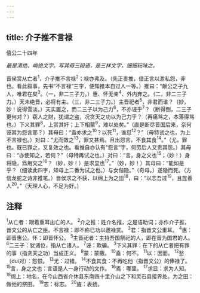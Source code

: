 ```yaml
---
---
---
```

title: 介子推不言禄
---



僖公二十四年

*最是清绝、峭绝文字。写其母三段语，是三样文字，细细玩味之。*

晋侯赏从亡者<sup>1</sup>，介子推不言禄<sup>2</sup>；禄亦弗及。（先正责推，借正言以泄私怨，非也。看此叙事，先书“不言禄”三字，便知推本自过人一等。）推曰：“献公之子九人，唯君在矣<sup>3</sup>。（一，非二三子力。）惠、怀无亲<sup>4</sup>、外内弃之。（二，非二三子力。）天未绝晋，必将有主。（三，非二三子力。）主晋祀者<sup>5</sup>，非君而谁？（妙，妙！说得雪淡。）天实置之，而二三子以为己力<sup>6</sup>，不亦诬乎<sup>7</sup>？（断得倒，二三子更何对？）窃人之财，犹谓之盗，况贪天之功以为己力乎？（再痛骂之，本落得骂也。）下义其罪<sup>8</sup>，上赏其奸；上下相蒙<sup>9</sup>，难以处矣。”（直是断尽晋国后来，奈何诬其为怨言耶？）其母曰：“盍亦求之<sup>10</sup>？以死<sup>11</sup>，谁怼<sup>12</sup>？”（母特试之也，为上不言禄也。）对曰：“尤而效之<sup>13</sup>，罪又甚焉。且出怨言，不食其食<sup>14</sup>。”（尤，罪也。既已罪之，又复效之也。看推自亦认有“怨言”字，何劳后人又贵其怨。）其母曰：“亦使知之，若何？”（母特再试之也。）对曰：“言，身之文也<sup>15</sup>；（妙！）身将隐，爲用文之<sup>16</sup>？（妙，妙！）是求显也<sup>17</sup>。”（妙，妙！）其母曰：“能如是乎？（细读此四字，知母上二番为试之也。）与女偕隐。”（奇母。）遂隐而死。（方信龙蛇之诗非推笔。）晋侯求之不获，以绵上为之田<sup>18</sup>，曰：“以志吾过<sup>19</sup>，且旌善人<sup>20</sup>。”（天理人心，不足为好。）

## 注释

<sup>1</sup>从亡者：跟着重耳出亡的人。
<sup>2</sup>介之推：姓介名推，之是语助词；亦作介子推，晋文公的从亡之臣。不言禄：即不称已功以邀禄赏。
<sup>3</sup>君：指晋文公重耳。
<sup>4</sup>惠：即晋惠公。怀：即晋怀公。
<sup>5</sup>主晋祀者：主持吾国祭祀的人，即在晋为国君的人。
<sup>6</sup>二三子：犹诸位，指从亡诸人。
<sup>7</sup>诬：欺骗。
<sup>3</sup>下义其罪：在下的从亡者把有罪的事（指贪天之功）当成正义。
<sup>9</sup>蒙：蒙蔽。
<sup>10</sup>盍：何不。
<sup>11</sup>以：因而。
<sup>12</sup>愁（duì对）：怨恨。
<sup>13</sup>尤：过错。
<sup>14</sup>不食其食：不再吃他（指晋文公）的俸禄了。
<sup>15</sup>言，身之文也：言语是人一身行动的文作。
<sup>16</sup>焉：哪里。
<sup>17</sup>求显：求为人知。
<sup>18</sup>绵上：地名，在今山西省介休县东南四十里介山之下和灵石县接界处。为之田：做他的祭田。
<sup>19</sup>志：标志。
<sup>20</sup>旌：表扬。